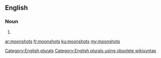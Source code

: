 ==English==

===Noun===
{{head|en}}

# {{plural of|moonshot}}

[[Category:English plurals]][[Category:English plurals using obsolete wikisyntax]]

[[ar:moonshots]]
[[fr:moonshots]]
[[ku:moonshots]]
[[my:moonshots]]